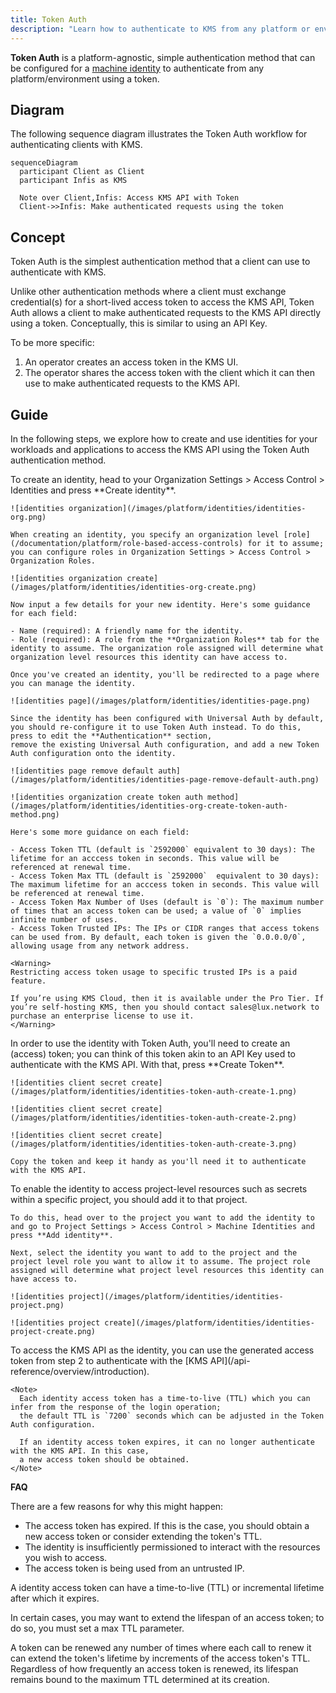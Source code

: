 ```yaml
---
title: Token Auth
description: "Learn how to authenticate to KMS from any platform or environment using an access token."
---
```


**Token Auth** is a platform-agnostic, simple authentication method that can be configured for a [machine identity](/documentation/platform/identities/machine-identities) to authenticate from any platform/environment using a token.

## Diagram

The following sequence diagram illustrates the Token Auth workflow for authenticating clients with KMS.

```mermaid
sequenceDiagram
  participant Client as Client
  participant Infis as KMS

  Note over Client,Infis: Access KMS API with Token
  Client->>Infis: Make authenticated requests using the token

```

## Concept

Token Auth is the simplest authentication method that a client can use to authenticate with KMS.

Unlike other authentication methods where a client must exchange credential(s) for a short-lived access token to access the KMS API,
Token Auth allows a client to make authenticated requests to the KMS API directly using a token. Conceptually, this is similar to using an API Key.

To be more specific:

1. An operator creates an access token in the KMS UI.
2. The operator shares the access token with the client which it can then use to make authenticated requests to the KMS API.

## Guide

In the following steps, we explore how to create and use identities for your workloads and applications to access the KMS API
using the Token Auth authentication method.

<Steps>
  <Step title="Creating an identity">
    To create an identity, head to your Organization Settings > Access Control > Identities and press **Create identity**.

    ![identities organization](/images/platform/identities/identities-org.png)

    When creating an identity, you specify an organization level [role](/documentation/platform/role-based-access-controls) for it to assume; you can configure roles in Organization Settings > Access Control > Organization Roles.

    ![identities organization create](/images/platform/identities/identities-org-create.png)

    Now input a few details for your new identity. Here's some guidance for each field:

    - Name (required): A friendly name for the identity.
    - Role (required): A role from the **Organization Roles** tab for the identity to assume. The organization role assigned will determine what organization level resources this identity can have access to.

    Once you've created an identity, you'll be redirected to a page where you can manage the identity.

    ![identities page](/images/platform/identities/identities-page.png)

    Since the identity has been configured with Universal Auth by default, you should re-configure it to use Token Auth instead. To do this, press to edit the **Authentication** section,
    remove the existing Universal Auth configuration, and add a new Token Auth configuration onto the identity.

    ![identities page remove default auth](/images/platform/identities/identities-page-remove-default-auth.png)

    ![identities organization create token auth method](/images/platform/identities/identities-org-create-token-auth-method.png)

    Here's some more guidance on each field:

    - Access Token TTL (default is `2592000` equivalent to 30 days): The lifetime for an acccess token in seconds. This value will be referenced at renewal time.
    - Access Token Max TTL (default is `2592000`  equivalent to 30 days): The maximum lifetime for an acccess token in seconds. This value will be referenced at renewal time.
    - Access Token Max Number of Uses (default is `0`): The maximum number of times that an access token can be used; a value of `0` implies infinite number of uses.
    - Access Token Trusted IPs: The IPs or CIDR ranges that access tokens can be used from. By default, each token is given the `0.0.0.0/0`, allowing usage from any network address.

    <Warning>
    Restricting access token usage to specific trusted IPs is a paid feature.

    If you’re using KMS Cloud, then it is available under the Pro Tier. If you’re self-hosting KMS, then you should contact sales@lux.network to purchase an enterprise license to use it.
    </Warning>

  </Step>
  <Step title="Creating a Token">
    In order to use the identity with Token Auth, you'll need to create an (access) token; you can think of this token akin
    to an API Key used to authenticate with the KMS API. With that, press **Create Token**.

    ![identities client secret create](/images/platform/identities/identities-token-auth-create-1.png)

    ![identities client secret create](/images/platform/identities/identities-token-auth-create-2.png)

    ![identities client secret create](/images/platform/identities/identities-token-auth-create-3.png)

    Copy the token and keep it handy as you'll need it to authenticate with the KMS API.

  </Step>
  <Step title="Adding an identity to a project">
    To enable the identity to access project-level resources such as secrets within a specific project, you should add it to that project.

    To do this, head over to the project you want to add the identity to and go to Project Settings > Access Control > Machine Identities and press **Add identity**.

    Next, select the identity you want to add to the project and the project level role you want to allow it to assume. The project role assigned will determine what project level resources this identity can have access to.

    ![identities project](/images/platform/identities/identities-project.png)

    ![identities project create](/images/platform/identities/identities-project-create.png)

  </Step>
  <Step title="Accessing the KMS API with the identity">
    To access the KMS API as the identity, you can use the generated access token from step 2
    to authenticate with the [KMS API](/api-reference/overview/introduction).

    <Note>
      Each identity access token has a time-to-live (TTL) which you can infer from the response of the login operation;
      the default TTL is `7200` seconds which can be adjusted in the Token Auth configuration.

      If an identity access token expires, it can no longer authenticate with the KMS API. In this case,
      a new access token should be obtained.
    </Note>

  </Step>
</Steps>

**FAQ**

<AccordionGroup>
<Accordion title="Why is the KMS API rejecting my access token?">
  There are a few reasons for why this might happen:

  - The access token has expired. If this is the case, you should obtain a new access token or consider extending the token's TTL.
  - The identity is insufficiently permissioned to interact with the resources you wish to access.
  - The access token is being used from an untrusted IP.
</Accordion>
<Accordion title="What is access token renewal and TTL/Max TTL?">
  A identity access token can have a time-to-live (TTL) or incremental lifetime after which it expires.

  In certain cases, you may want to extend the lifespan of an access token; to do so, you must set a max TTL parameter.

A token can be renewed any number of times where each call to renew it can extend the token's lifetime by increments of the access token's TTL.
Regardless of how frequently an access token is renewed, its lifespan remains bound to the maximum TTL determined at its creation.

</Accordion>
</AccordionGroup>
